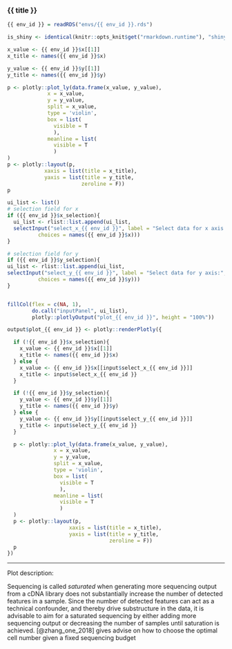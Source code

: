 
### {{ title }}

<!-- Component created on {{ date }} -->

```r
{{ env_id }} = readRDS("envs/{{ env_id }}.rds")

is_shiny <- identical(knitr::opts_knit$get("rmarkdown.runtime"), "shiny")
```

```r

x_value <- {{ env_id }}$x[[1]]
x_title <- names({{ env_id }}$x)

y_value <- {{ env_id }}$y[[1]]
y_title <- names({{ env_id }}$y)

p <- plotly::plot_ly(data.frame(x_value, y_value),
             x = x_value,
             y = y_value,
             split = x_value,
             type = 'violin',
             box = list(
               visible = T
               ),
             meanline = list(
               visible = T
               )
)
p <- plotly::layout(p,
            xaxis = list(title = x_title),
            yaxis = list(title = y_title,
                        zeroline = F))
p

```

```r

ui_list <- list()
# selection field for x
if ({{ env_id }}$x_selection){
  ui_list <- rlist::list.append(ui_list,
  selectInput("select_x_{{ env_id }}", label = "Select data for x axis:",
          choices = names({{ env_id }}$x)))
}

# selection field for y
if ({{ env_id }}$y_selection){
ui_list <- rlist::list.append(ui_list,
selectInput("select_y_{{ env_id }}", label = "Select data for y axis:",
          choices = names({{ env_id }}$y)))
}


fillCol(flex = c(NA, 1),
        do.call("inputPanel", ui_list),
        plotly::plotlyOutput("plot_{{ env_id }}", height = "100%"))

output$plot_{{ env_id }} <- plotly::renderPlotly({

  if (!{{ env_id }}$x_selection){
    x_value <- {{ env_id }}$x[[1]]
    x_title <- names({{ env_id }}$x)
  } else {
    x_value <- {{ env_id }}$x[[input$select_x_{{ env_id }}]]
    x_title <- input$select_x_{{ env_id }}
  }

  if (!{{ env_id }}$y_selection){
    y_value <- {{ env_id }}$y[[1]]
    y_title <- names({{ env_id }}$y)
  } else {
    y_value <- {{ env_id }}$y[[input$select_y_{{ env_id }}]]
    y_title <- input$select_y_{{ env_id }}
  }

  p <- plotly::plot_ly(data.frame(x_value, y_value),
               x = x_value,
               y = y_value,
               split = x_value,
               type = 'violin',
               box = list(
                 visible = T
                 ),
               meanline = list(
                 visible = T
                 )
  )
  p <- plotly::layout(p,
                    xaxis = list(title = x_title),
                    yaxis = list(title = y_title,
                                 zeroline = F))
  p
})
```

***

Plot description:

Sequencing is called *saturated* when generating more sequencing output from a cDNA library does not substantially increase the number of detected features in a sample. Since the number of detected features can act as a technical confounder, and thereby drive substructure in the data, it is advisable to aim for a saturated sequencing by either adding more sequencing output or decreasing the number of samples until saturation is achieved. [@zhang_one_2018] gives advise on how to choose the optimal cell number given a fixed sequencing budget


